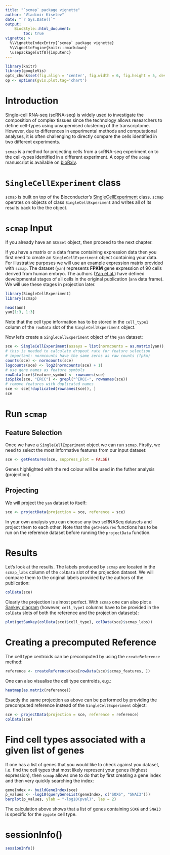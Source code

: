 ```yaml
---
title: "`scmap` package vignette"
author: "Vladimir Kiselev"
date: "`r Sys.Date()`"
output:
    BiocStyle::html_document:
        toc: true
vignette: >
  %\VignetteIndexEntry{`scmap` package vignette}
  %\VignetteEngine{knitr::rmarkdown}
  \usepackage[utf8]{inputenc}
---
```


```r
library(knitr)
library(googleVis)
opts_chunk$set(fig.align = 'center', fig.width = 6, fig.height = 5, dev = 'png')
op <- options(gvis.plot.tag='chart')
```

# Introduction

Single-cell RNA-seq (scRNA-seq) is widely used to investigate the composition of complex tissues since the technology allows researchers to define cell-types using unsupervised clustering of the transcriptome. However, due to differences in experimental methods and computational analyses, it is often challenging to directly compare the cells identified in two different experiments.

`scmap` is a method for projecting cells from a scRNA-seq experiment on to the cell-types identified in a different experiment. A copy of the `scmap` manuscript is available on [bioRxiv](http://doi.org/10.1101/150292).

# `SingleCellExperiment` class

`scmap` is built on top of the Bioconductor’s [SingleCellExperiment](https://bioconductor.org/packages/SingleCellExperiment) class. `scmap` operates on objects of class `SingleCellExperiment` and writes all of its results back to the the object.

# `scmap` Input

If you already have an `SCESet` object, then proceed to the next chapter.

If you have a matrix or a data frame containing expression data then you first need to create an `SingleCellExperiment` object containing your data. For illustrative purposes we will use an example expression matrix provided with `scmap`. The dataset (`yan`) represents __FPKM__ gene expression of 90 cells derived from human embryo. The authors ([Yan et al.](http://dx.doi.org/10.1038/nsmb.2660)) have defined developmental stages of all cells in the original publication (`ann` data frame). We will use these stages in projection later.

```r
library(SingleCellExperiment)
library(scmap)

head(ann)
yan[1:3, 1:3]
```

Note that the cell type information has to be stored in the `cell_type1` column of the `rowData` slot of the `SingleCellExperiment` object.

Now let's create a `SingleCellExperiment` object of the `yan` dataset:
```r
sce <- SingleCellExperiment(assays = list(normcounts = as.matrix(yan)), colData = ann)
# this is needed to calculate dropout rate for feature selection
# important: normcounts have the same zeros as raw counts (fpkm)
counts(sce) <- normcounts(sce)
logcounts(sce) <- log2(normcounts(sce) + 1)
# use gene names as feature symbols
rowData(sce)$feature_symbol <- rownames(sce)
isSpike(sce, "ERCC") <- grepl("^ERCC-", rownames(sce))
# remove features with duplicated names
sce <- sce[!duplicated(rownames(sce)), ]
sce
```

# Run `scmap`

## Feature Selection
Once we have a `SingleCellExperiment` object we can run `scmap`. Firstly, we need to select the most informative features from our input dataset:
```r
sce <- getFeatures(sce, suppress_plot = FALSE)
```

Genes highlighted with the red colour will be used in the futher analysis (projection).

## Projecting

We will project the `yan` dataset to itself:
```r
sce <- projectData(projection = sce, reference = sce)
```

In your own analysis you can choose any two scRNASeq datasets and project them to each other. Note that the `getFeatures` functions has to be run on the reference dataset before running the `projectData` function.

# Results

Let's look at the results. The labels produced by `scmap` are located in the `scmap_labs` column of the `colData` slot of the projection dataset. We will compare them to the original labels provided by the authors of the publication:
```r
colData(sce)
```

Clearly the projection is almost perfect. With `scmap` one can also plot a [Sankey diagram](https://developers.google.com/chart/interactive/docs/gallery/sankey) (however, `cell_type1` columns have to be provided in the `colData` slots of both the reference and the projection datasets):
```r
plot(getSankey(colData(sce)$cell_type1, colData(sce)$scmap_labs))
```


# Creating a precomputed Reference

The cell type centroids can be precomputed by using the `createReference` method:
```r
reference <- createReference(sce[rowData(sce)$scmap_features, ])
```

One can also visualise the cell type centroids, e.g.:
```r
heatmap(as.matrix(reference))
```

Exactly the same projection as above can be performed by providing the precomputed reference instead of the `SingleCellExperiment` object:
```r
sce <- projectData(projection = sce, reference = reference)
colData(sce)
```

# Find cell types associated with a given list of genes

If one has a list of genes that you would like to check against you dataset, i.e.
find the cell types that most likely represent your genes (highest expression), then `scmap` allows one to do that by first creating a gene index and then very quickly searching the index:
```r
geneIndex <- buildGeneIndex(sce)
p_values <- -log10(queryGeneList(geneIndex, c("SOX6", "SNAI3")))
barplot(p_values, ylab = "-log10(pval)", las = 2)
```

The calculation above shows that a list of genes containing `SOX6` and `SNAI3` is specific for the `zygote` cell type.

# sessionInfo()

```r
sessionInfo()
```

